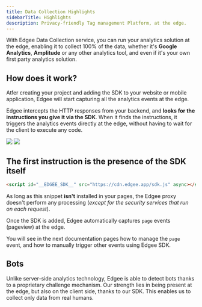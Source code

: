 ```yaml
---
title: Data Collection Highlights
sidebarTitle: Highlights
description: Privacy-friendly Tag management Platform, at the edge.
---
```


With Edgee Data Collection service, you can run your analytics solution at the edge, enabling it to collect 100% of the data,
whether it's **Google Analytics**, **Amplitude** or any other analytics tool, and even if it's your own first party analytics solution.

## How does it work?

Atfer creating your project and adding the SDK to your website or mobile application, Edgee will start capturing all the analytics events at the edge.

Edgee intercepts the HTTP responses from your backend, and **looks for the instructions you give it via the SDK**. 
When it finds the instructions, it triggers the analytics events directly at the edge, without having to wait for the client to execute any code.

<img className="block dark:hidden" src="/images/instructions-light.png"/>
<img className="hidden dark:block" src="/images/instructions-dark.png"/>


## The first instruction is the presence of the SDK itself

```html
<script id="__EDGEE_SDK__" src="https://cdn.edgee.app/sdk.js" async></script>
```

As long as this snippet **isn't** installed in your pages, the Edgee proxy 
doesn't perform any processing (_except for the security services that run on each request_).

Once the SDK is added, Edgee automatically captures `page` events (pageview) at the edge.

You will see in the next documentation pages how to manage the `page` event, and how to manually trigger other events using Edgee SDK.


## Bots

Unlike server-side analytics technology, Edgee is able to detect bots thanks to a proprietary challenge mechanism. 
Our strength lies in being present at the edge, but also on the client side, thanks to our SDK.
This enables us to collect only data from real humans.
